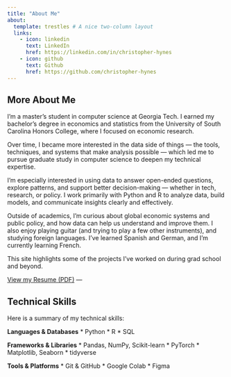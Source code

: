 ```yaml
---
title: "About Me"
about:
  template: trestles # A nice two-column layout
  links:
    - icon: linkedin
      text: LinkedIn
      href: https://linkedin.com/in/christopher-hynes
    - icon: github
      text: Github
      href: https://github.com/christopher-hynes
---
```


## More About Me

I’m a master’s student in computer science at Georgia Tech. I earned my bachelor’s degree in economics and statistics from the University of South Carolina Honors College, where I focused on economic research.

Over time, I became more interested in the data side of things — the tools, techniques, and systems that make analysis possible — which led me to pursue graduate study in computer science to deepen my technical expertise.

I’m especially interested in using data to answer open-ended questions, explore patterns, and support better decision-making — whether in tech, research, or policy. I work primarily with Python and R to analyze data, build models, and communicate insights clearly and effectively.

Outside of academics, I’m curious about global economic systems and public policy, and how data can help us understand and improve them. I also enjoy playing guitar (and trying to play a few other instruments), and studying foreign languages. I’ve learned Spanish and German, and I’m currently learning French.

This site highlights some of the projects I’ve worked on during grad school and beyond.

[View my Resume (PDF)](resume.pdf) ---

## Technical Skills

Here is a summary of my technical skills:

**Languages & Databases**
* Python
* R
* SQL

**Frameworks & Libraries**
* Pandas, NumPy, Scikit-learn
* PyTorch
* Matplotlib, Seaborn
* tidyverse

**Tools & Platforms**
* Git & GitHub
* Google Colab
* Figma